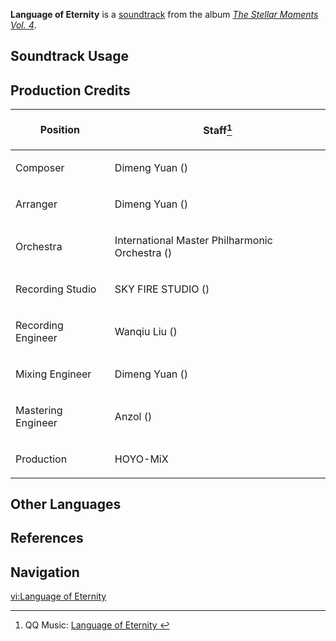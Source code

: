 {{Soundtrack Infobox
|image          = The Stellar Moments Vol. 4.png
|album          = The Stellar Moments Vol. 4
|disc           = 
|number         = 06
|featured       =
|featured2      =
|featured3      =
|featured_disc  =
|featured_disc2 =
|featured_disc3 =
|youtube_id     = MQBMaWpW8nw
|spotify_id     = 5qJqa7w1PzYLJZGjCbzeF0
|previous       = Immaculate Ardency
|next           = Cogitation of Epochs
}}
'''Language of Eternity''' is a [[soundtrack]] from the album ''[[The Stellar Moments Vol. 4]]''.

==Soundtrack Usage==
{{Soundtrack Usage
|quest     = 
|location  = 
|domain    = 
|mediaoriginal=Character Teaser;;Alhaitham
}}

<!--
==Other Arrangements==
{{Files by Category Gallery|Media Using an Unreleased Arrangement of {{subst:#titleparts:{{subst:PAGENAME}}}} Soundtrack}}
-->
==Production Credits==
{| class="wikitable"
! Position
! Staff<ref>QQ Music: [https://y.qq.com/n/ryqq/songDetail/004XMuVp0t4zTW Language of Eternity {{zh|世谛从缄}}]</ref>
|-
! Composer
| Dimeng Yuan ({{zh|苑迪萌}})
|-
! Arranger
| Dimeng Yuan ({{zh|苑迪萌}})
|-
! Orchestra
| International Master Philharmonic Orchestra ({{zh|国际首席爱乐乐团}})
|-
! Recording Studio
| SKY FIRE STUDIO ({{zh|九紫天诚录音棚}})
|-
! Recording Engineer
| Wanqiu Liu ({{zh|刘婉秋}})
|-
! Mixing Engineer
| Dimeng Yuan ({{zh|苑迪萌}})
|-
! Mastering Engineer
| Anzol ({{zh|鸦雀有声}})
|-
! Production
| HOYO-MiX
|}

==Other Languages==
{{Other Languages
|en       = Language of Eternity
|zhs      = 世谛从缄
|zhs_rm   = Shìdì Cóng Jiān
|zht      = 世諦從緘
|zht_rm   = Shìdì Cóng Jiān
|zh_tl    = The Truth of the World Is Guided by Silence
|ja       = 封じられし世の理
|ja_rm    = Fuujirareshi Yo no Ri{{Assumed}}
|ja_tl    = Reason of the Silenced World
}}

==References==
{{Reflist}}

==Navigation==
{{Soundtrack Navbox|The Stellar Moments}}

[[vi:Language of Eternity]]